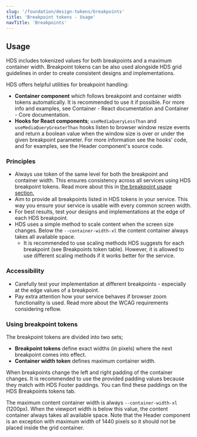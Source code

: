 ```yaml
---
slug: '/foundation/design-tokens/breakpoints'
title: 'Breakpoint tokens - Usage'
navTitle: 'Breakpoints'
---
```




## Usage

HDS includes tokenized values for both breakpoints and a maximum container width. Breakpoint tokens can be also used alongside <InternalLink size="M" href="/foundation/guidelines/grid">HDS grid guidelines</InternalLink> in order to create consistent designs and implementations.

HDS offers helpful utilities for breakpoint handling:
- **Container component** which follows breakpoint and container width tokens automatically. It is recommended to use it if possible. For more info and examples, see <Link openInNewTab openInNewTabAriaLabel="Opens in a new tab" href="/storybook/react/?path=/story/components-container--example">Container - React documentation</Link> and <Link openInNewTab openInNewTabAriaLabel="Opens in a new tab" href="/storybook/core/?path=/story/components-container--default">Container - Core documentation</Link>.
- **Hooks for React components**; `useMediaQueryLessThan` and `useMediaQueryGreaterThan` hooks listen to browser window resize events and return a boolean value when the window size is over or under the given breakpoint parameter. For more information see <ExternalLink openInNewTab href="https://github.com/City-of-Helsinki/helsinki-design-system/blob/development/packages/react/src/hooks/useMediaQuery.ts">the hooks' code</ExternalLink>, and for examples, see <ExternalLink openInNewTab href="https://github.com/City-of-Helsinki/helsinki-design-system/blob/development/packages/react/src/components/header/Header.tsx">the Header component's source code</ExternalLink>. 

### Principles

- Always use token of the same level for both the breakpoint and container width. This ensures consistency across all services using HDS breakpoint tokens. Read more about this in [the breakpoint usage section.](#using-breakpoint-tokens)
- Aim to provide all breakpoints listed in HDS tokens in your service. This way you ensure your service is usable with every common screen width.
- For best results, test your designs and implementations at the edge of each HDS breakpoint.
- HDS uses a simple method to scale content when the screen size changes. Below the `--container-width-xl` the content container always takes all available space.
  - It is recommended to use scaling methods HDS suggests for each breakpoint (<InternalLink size="M" href="/foundation/design-tokens/breakpoints/tokens#tokens">see Breakpoints token table</InternalLink>). However, it is allowed to use different scaling methods if it works better for the service.

### Accessibility

- Carefully test your implementation at different breakpoints - especially at the edge values of a breakpoint.
- Pay extra attention how your service behaves if browser zoom functionality is used. Read more about the <ExternalLink openInNewTab href="https://www.w3.org/WAI/WCAG21/Understanding/reflow.html">WCAG requirements considering reflow</ExternalLink>.

### Using breakpoint tokens

The breakpoint tokens are divided into two sets;

- **Breakpoint tokens** define exact widths (in pixels) where the next breakpoint comes into effect.
- **Container width token** defines maximum container width.

When breakpoints change the left and right padding of the container changes. It is recommended to use the provided padding values because they match with <InternalLink href="/components/footer">HDS Footer</InternalLink> paddings. You can find these paddings on the <InternalLink href="/foundation/design-tokens/breakpoints/tokens">HDS Breakpoints tokens tab.</InternalLink>

The maximum content container width is always `--container-width-xl` (1200px). When the viewport width is below this value, the content container always takes all available space. Note that the <InternalLink href="/components/header">Header component</InternalLink> is an exception with maximum width of 1440 pixels so it should not be placed inside the grid container.

